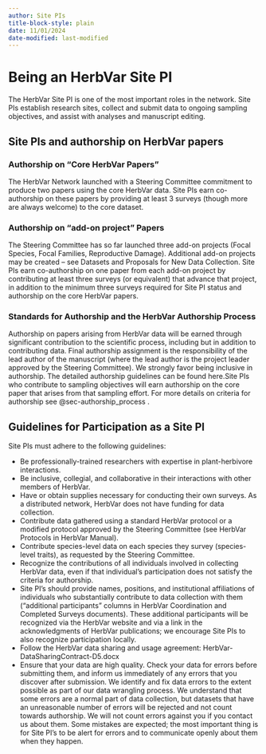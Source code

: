 ```yaml
---
author: Site PIs
title-block-style: plain
date: 11/01/2024
date-modified: last-modified
---
```

# Being an HerbVar Site PI  {#sec-site_pi}

The HerbVar Site PI is one of the most important roles in the network. Site PIs establish research sites, collect and submit data to ongoing sampling objectives, and assist with analyses and manuscript editing. 

## Site PIs and authorship on HerbVar papers

### Authorship on “Core HerbVar Papers”
The HerbVar Network launched with a Steering Committee commitment to produce two papers using the core HerbVar data. Site PIs earn co-authorship on these papers by providing at least 3 surveys (though more are always welcome) to the core dataset. 

### Authorship on “add-on project” Papers
The Steering Committee has so far launched three add-on projects (Focal Species, Focal Families, Reproductive Damage). Additional add-on projects may be created – see Datasets and Proposals for New Data Collection. Site PIs earn co-authorship on one paper from each add-on project by contributing at least three surveys (or equivalent) that advance that project, in addition to the minimum three surveys required for Site PI status and authorship on the core HerbVar papers. 

### Standards for Authorship and the HerbVar Authorship Process
Authorship on papers arising from HerbVar data will be earned through significant contribution to the scientific process, including but in addition to contributing data. Final authorship assignment is the responsibility of the lead author of the manuscript (where the lead author is the project leader approved by the Steering Committee). We strongly favor being inclusive in authorship. The detailed authorship guidelines can be found here.Site PIs who contribute to sampling objectives will earn authorship on the core paper that arises from that sampling effort. For more details on criteria for authorship see @sec-authorship_process .


## Guidelines for Participation as a Site PI

Site PIs must adhere to the following guidelines:

- Be professionally-trained researchers with expertise in plant-herbivore interactions.
- Be inclusive, collegial, and collaborative in their interactions with other members of HerbVar.
- Have or obtain supplies necessary for conducting their own surveys. As a distributed network, HerbVar does not have funding for data collection.
- Contribute data gathered using a standard HerbVar protocol or a modified protocol approved by the Steering Committee (see HerbVar Protocols in HerbVar Manual).
- Contribute species-level data on each species they survey (species-level traits), as requested by the Steering Committee.
- Recognize the contributions of all individuals involved in collecting HerbVar data, even if that individual’s participation does not satisfy the criteria for authorship. 
- Site PI’s should provide names, positions, and institutional affiliations of individuals who substantially contribute to data collection with them (“additional participants” columns in HerbVar Coordination and Completed Surveys documents). These additional participants will be recognized via the HerbVar website and via a link in the acknowledgments of HerbVar publications; we encourage Site PIs to also recognize participation locally.
- Follow the HerbVar data sharing and usage agreement: HerbVar-DataSharingContract-D5.docx
- Ensure that your data are high quality. Check your data for errors before submitting them, and inform us immediately of any errors that you discover after submission. We identify and fix data errors to the extent possible as part of our data wrangling process. We understand that some errors are a normal part of data collection, but datasets that have an unreasonable number of errors will be rejected and not count towards authorship. We will not count errors against you if you contact us about them. Some  mistakes are expected; the most important thing is for Site PI’s to be alert for errors and to communicate openly about them when they happen. 
